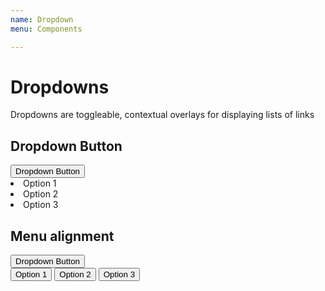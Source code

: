 ```yaml
---
name: Dropdown
menu: Components

---
```


# Dropdowns

Dropdowns are toggleable, contextual overlays for displaying lists of links

## Dropdown Button
<Playground>
<div class="d-flex align-items-center dropdown"> 
    <button class="btn btn-secondary btn-flat" role="button" data-toggle="dropdown">Dropdown Button<i class="dci dci-chevron-down"></i></button>
    <ui class="dropdown-menu">
        <li class="dropdown-item" role="button">Option 1</li>
        <li class="dropdown-item" role="button">Option 2</li>
        <li class="dropdown-item" role="button">Option 3</li>
    </ui>
</div>
</Playground>

## Menu alignment
<Playground>
<div class="btn-group"> 
    <button class="btn btn-secondary btn-flat" role="button" data-toggle="dropdown">Dropdown Button<i class="dci dci-chevron-down"></i></button>
    <div class="dropdown-menu dropdown-menu-right">
        <button class="dropdown-item" role="button">Option 1</button>
        <button class="dropdown-item" role="button">Option 2</button>
        <button class="dropdown-item" role="button">Option 3</button>
    </div>
</div>
</Playground>